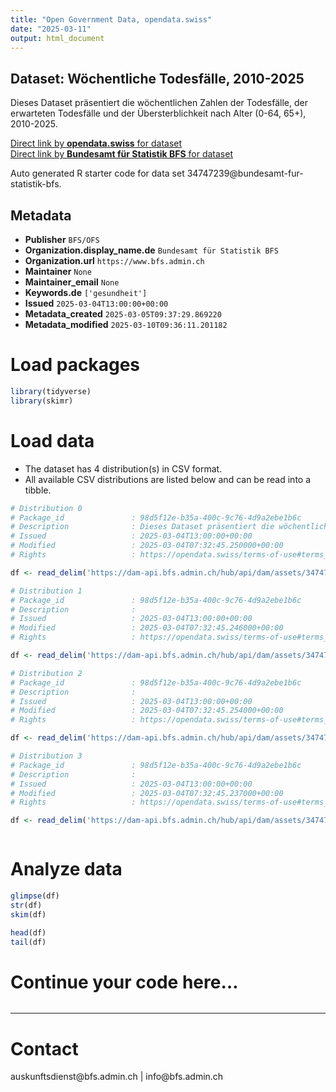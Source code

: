 ```yaml
---
title: "Open Government Data, opendata.swiss"
date: "2025-03-11"
output: html_document
---
```


## Dataset: Wöchentliche Todesfälle, 2010-2025

Dieses Dataset präsentiert die wöchentlichen Zahlen der Todesfälle, der erwarteten Todesfälle und der Übersterblichkeit nach Alter (0-64, 65+), 2010-2025.

[Direct link by **opendata.swiss** for dataset](https://opendata.swiss/de/dataset/wochentliche-todesfalle-2010-20251)<br>
[Direct link by **Bundesamt für Statistik BFS** for dataset](https://www.bfs.admin.ch/asset/de/ts-d-14.03.04.03-wr)

Auto generated R starter code for data set 34747239@bundesamt-fur-statistik-bfs.

## Metadata

- **Publisher** `BFS/OFS`
- **Organization.display_name.de** `Bundesamt für Statistik BFS`
- **Organization.url** `https://www.bfs.admin.ch`
- **Maintainer** `None`
- **Maintainer_email** `None`
- **Keywords.de** `['gesundheit']`
- **Issued** `2025-03-04T13:00:00+00:00`
- **Metadata_created** `2025-03-05T09:37:29.869220`
- **Metadata_modified** `2025-03-10T09:36:11.201182`


# Load packages

```r

library(tidyverse)
library(skimr)

```

# Load data

-   The dataset has 4 distribution(s) in CSV format.
-   All available CSV distributions are listed below and can be read into a tibble.

```r

# Distribution 0
# Package_id               : 98d5f12e-b35a-400c-9c76-4d9a2ebe1b6c
# Description              : Dieses Dataset präsentiert die wöchentlichen Zahlen der Todesfälle, der erwarteten Todesfälle und der Übersterblichkeit nach Alter (0-64, 65+), 2010-2025.
# Issued                   : 2025-03-04T13:00:00+00:00
# Modified                 : 2025-03-04T07:32:45.250000+00:00
# Rights                   : https://opendata.swiss/terms-of-use#terms_by_ask

df <- read_delim('https://dam-api.bfs.admin.ch/hub/api/dam/assets/34747263/master')

# Distribution 1
# Package_id               : 98d5f12e-b35a-400c-9c76-4d9a2ebe1b6c
# Description              : 
# Issued                   : 2025-03-04T13:00:00+00:00
# Modified                 : 2025-03-04T07:32:45.246000+00:00
# Rights                   : https://opendata.swiss/terms-of-use#terms_by_ask

df <- read_delim('https://dam-api.bfs.admin.ch/hub/api/dam/assets/34747254/master')

# Distribution 2
# Package_id               : 98d5f12e-b35a-400c-9c76-4d9a2ebe1b6c
# Description              : 
# Issued                   : 2025-03-04T13:00:00+00:00
# Modified                 : 2025-03-04T07:32:45.254000+00:00
# Rights                   : https://opendata.swiss/terms-of-use#terms_by_ask

df <- read_delim('https://dam-api.bfs.admin.ch/hub/api/dam/assets/34747248/master')

# Distribution 3
# Package_id               : 98d5f12e-b35a-400c-9c76-4d9a2ebe1b6c
# Description              : 
# Issued                   : 2025-03-04T13:00:00+00:00
# Modified                 : 2025-03-04T07:32:45.237000+00:00
# Rights                   : https://opendata.swiss/terms-of-use#terms_by_ask

df <- read_delim('https://dam-api.bfs.admin.ch/hub/api/dam/assets/34747259/master')



```

# Analyze data

```r

glimpse(df)
str(df)
skim(df)

head(df)
tail(df)

```

# Continue your code here...

```r

```

------------------------------------------------------------------------

# Contact

auskunftsdienst@bfs.admin.ch | info@bfs.admin.ch
